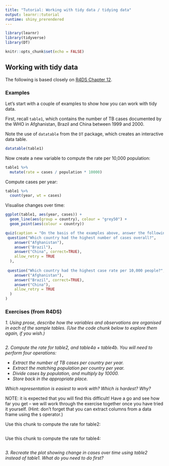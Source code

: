 ```yaml
---
title: "Tutorial: Working with tidy data / tidying data"
output: learnr::tutorial
runtime: shiny_prerendered
---
```


```r
library(learnr)
library(tidyverse)
library(DT)

knitr::opts_chunk$set(echo = FALSE)
```


## Working with tidy data

The following is based closely on [R4DS Chapter 12](https://r4ds.had.co.nz/tidy-data.html).

### Examples 

Let's start with a couple of examples to show how you can work with tidy data.

First, recall `table1`, which contains the number of TB cases documented by the WHO in Afghanistan, Brazil and China between 1999 and 2000.

Note the use of `datatable` from the `DT` package, which creates an interactive data table.

```r
datatable(table1)

```

Now create a new variable to compute the rate per 10,000 population:

```r

table1 %>% 
  mutate(rate = cases / population * 10000)

```

Compute cases per year:

```r
table1 %>% 
  count(year, wt = cases)
```

Visualise changes over time:

```r
ggplot(table1, aes(year, cases)) + 
  geom_line(aes(group = country), colour = "grey50") + 
  geom_point(aes(colour = country))
```

```r
quiz(caption = "On the basis of the examples above, answer the following questions:",
 question("Which country had the highest number of cases overall?",
    answer("Afghanistan"),
    answer("Brazil"),
    answer("China", correct=TRUE),
    allow_retry = TRUE
  ),
 
 question("Which country had the highest case rate per 10,000 people?",
    answer("Afghanistan"),
    answer("Brazil", correct=TRUE),
    answer("China"),
    allow_retry = TRUE
  )
)
```

### Exercises (from R4DS)

*1. Using prose, describe how the variables and observations are organised in each of the sample tables. (Use the code chunk below to explore them again, if you wish.)*

```r

```

*2. Compute the rate for table2, and table4a + table4b. You will need to perform four operations:*

  * *Extract the number of TB cases per country per year.*
  * *Extract the matching population per country per year.*
  * *Divide cases by population, and multiply by 10000.*
  * *Store back in the appropriate place.*

  *Which representation is easiest to work with? Which is hardest? Why?*

NOTE: it is expected that you will find this difficult! Have a go and see how far you get -- we will work through the exercise together once you have tried it yourself. (Hint: don't forget that you can extract columns from a data frame using the `$` operator.)

Use this chunk to compute the rate for table2:

```r

```

Use this chunk to compute the rate for table4:

```r

```

*3. Recreate the plot showing change in cases over time using table2 instead of table1. What do you need to do first?*

```r

```


